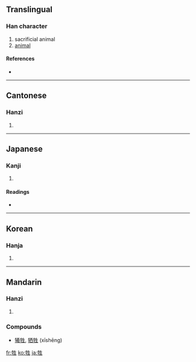 ==Translingual==

===Han character===
{{Han char|rn=93|rad=牛|as=05|sn=9|four=2551<sub>0</sub>|canj=竹手竹手一 (HQHQM)}}

# sacrificial animal
# [[animal]]

====References====
* {{Han ref|kx=0700.030|dkj=19986|dj=1112.170|hdz=31807.070|uh=7272|ud=29298|bh=ACB9|bd=44217}}

----

==Cantonese==

===Hanzi===
{{yue-hanzi|jyut=|y=saang1}}

# {{defn|Cantonese}}

----

==Japanese==

===Kanji===
{{ja-kanji|grade=c|rs=牛05}}

# {{defn|Japanese}}

====Readings====
* {{ja-readings|on=[[せい]] (sei), [[しょう]] (shō)|kun=[[いけにえ]] (ikenie)}}

----

==Korean==

===Hanja===
{{ko-hanja|hangeul=생|eumhun=|rv=saeng|mr=saeng|y=sayng}}

# {{defn|Korean}}

----

==Mandarin==

===Hanzi===
{{cmn-hanzi|pin=[[shēng]] ([[sheng1]])|wg=sheng<sup>1</sup>}}

# {{defn|Mandarin}}

===Compounds===
*[[犧牲]], [[牺牲]] (xīshēng)

[[fr:牲]]
[[ko:牲]]
[[ja:牲]]